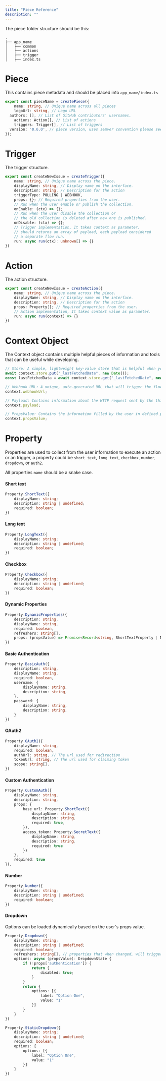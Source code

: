 ```yaml
---
title: "Piece Reference"
description: ""
---
```


The piece folder structure should be this:

```
.
├── app_name
│   ├── common
│   ├── actions
│   ├── trigger
│   ├── index.ts
```

# Piece

This contains piece metadata and should be placed into `app_name/index.ts`

```typescript
export const pieceName = createPiece({
	name: string, // Unique name across all pieces
	logoUrl: string, // Logo URL
  authors: [], // List of GitHub contributors' usernames.
	actions: Action[], // List of actions
	triggers: Trigger[], // List of triggers
  version: '0.0.0', // piece version, uses semver convention please see semver.org
});
```

# Trigger


The trigger structure.

```typescript
export const createNewIssue = createTrigger({
    name: string, // Unique name across the piece.
    displayName: string, // Display name on the interface.
	description: string, // Description for the action
    triggerType: POLLING | WEBHOOK,
	props: {}; // Required properties from the user.
    // Run when the user enable or publish the collection.
	onEnable: (ctx) => {};
    // Run when the user disable the collection or
    // the old collection is deleted after new one is published.
	onDisable: (ctx) => {};
    // Trigger implementation, It takes context as parameter.
    // should returns an array of payload, each payload considered
    // a separate flow run.
    run: async run(ctx): unknown[] => {}
})
```

# Action

The action structure.

```typescript
export const createNewIssue = createAction({
    name: string, // Unique name across the piece.
    displayName: string, // Display name on the interface.
	description: string, // Description for the action
	props: Property[]; // Required properties from the user.
    // Action implementation, It takes context value as parameter.
    run: async run(context) => {}
})
```

# Context Object
The Context object contains multiple helpful pieces of information and tools that can be useful while developing.

```typescript
// Store: A simple, lightweight key-value store that is helpful when you are developing triggers that persist between runs, used to store information like the last polling date.
await context.store.put("_lastFetchedDate", new Date());
const lastFetchedData = await context.store.get("_lastFetchedDate", new Date());

// Webhook URL: A unique, auto-generated URL that will trigger the flow. Useful when you need to develop a trigger based on webhooks.
context.webhookUrl;

// Payload: Contains information about the HTTP request sent by the third party. It has three properties: status, headers, and body.
context.payload;

// PropsValue: Contains the information filled by the user in defined properties.
context.propsValue;
```

# Property


Properties are used to collect from the user information to execute an action or an trigger, a property could be `short text`, `long text`, `checkbox`, `number`, `dropdown`, or `auth2`.

All properties `name` should be a snake case.

#### Short text

```typescript
Property.ShortText({
	displayName: string;
	description: string | undefined;
	required: boolean;
})
```


#### Long text

```typescript
Property.LongText({
	displayName: string;
	description: string | undefined;
	required: boolean;
})
```

#### Checkbox

```typescript
Property.Checkbox({
	displayName: string;
	description: string | undefined;
	required: boolean;
})
```

#### Dynamic Properties

```typescript
Property.DynamicProperties({
    description: string,
    displayName: string,
    required: boolean,
    refreshers: string[],
    props: (propsValue) => Promise<Record<string, ShortTextProperty | NumberProperty | StaticDropdownProperty>>;
})
```

#### Basic Authentication

```typescript
Property.BasicAuth({
    description: string,
    displayName: string,
    required: boolean,
    username: {
        displayName: string,
        description: string,
    },
    password: {
        displayName: string,
        description: string,
    }
})
```

#### OAuth2

```typescript
Property.OAuth2({
    displayName: string,
    required: boolean,
    authUrl: string, // The url used for redirection
    tokenUrl: string, // The url used for claiming token
    scope: string[],
})
```


#### Custom Authentication

```typescript
Property.CustomAuth({
    displayName: string,
    description: string,
    props: {
        base_url: Property.ShortText({
            displayName: string,
            description: string,
            required: true,
        }),
        access_token: Property.SecretText({
            displayName: string,
            description: string,
            required: true
        })
    },
    required: true
}),
```

#### Number

```typescript
Property.Number({
	displayName: string;
	description: string | undefined;
	required: boolean;
})
```

#### Dropdown

Options can be loaded dynamically based on the user's props value.

```typescript
Property.Dropdown({
    displayName: string;
    description: string | undefined;
    required: boolean;
    refreshers: string[], // properties that when changed, will trigger the options function to execute
    options: async (propsValue): DropdownState {
        if (!props['authentication']) {
            return {
                disabled: true;
            }
        }
        return {
            options: [{
                label: "Option One",
                value: "1"
            }]
        }
    }
})
```


```typescript
Property.StaticDropdown({
    displayName: string;
    description: string | undefined;
    required: boolean;
    options: {
        options: [{
            label: "Option One",
            value: "1"
        }]
    }
})
```